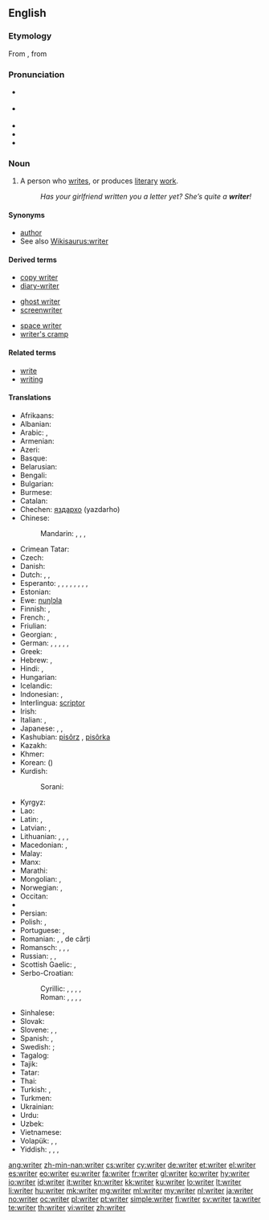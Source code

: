 ==English==
{{wikipedia}}

===Etymology===
From {{etyl|enm|en}}, from {{etyl|ang|en}}

===Pronunciation===
* {{a|RP}} {{IPA|/ɹaɪtə/}}
* {{a|US}} {{IPA|/ɹaɪɾɚ/}}
* {{audio|En-uk-writer.ogg|Audio (UK)}}
* {{audio|en-us-writer.ogg|Audio (US)}}
* {{rhymes|aɪtə(r)}}

===Noun===
{{en-noun}}

# A person who [[write]]s, or produces [[literary]] [[work]].
#: ''Has your girlfriend written you a letter yet? She’s quite a '''writer'''!''

====Synonyms====
* [[author]]
* See also [[Wikisaurus:writer]]

====Derived terms====
{{rel-top3|Terms derived from ''writer'' (noun)}}
* [[copy writer]]
* [[diary-writer]]
{{rel-mid3}}
* [[ghost writer]]
* [[screenwriter]]
{{rel-mid3}}
* [[space writer]]
* [[writer's cramp]]
{{rel-bottom}}

====Related terms====
* [[write]]
* [[writing]]

====Translations====
{{trans-top|person who writes; an author}}
* Afrikaans: {{t-|af|skrywer}}
* Albanian: {{t-|sq|shkrimtar|m}}
* Arabic: {{t+|ar|كاتب|m|tr=kātib|sc=Arab}}, {{t-|ar|موءلف|m|tr=mūʾallif|sc=Arab}}
* Armenian: {{t-|hy|գրող|tr=groġ|sc=Armn}}
* Azeri: {{t-|az|yazıçı}}
* Basque: {{t-|eu|idazle|xs=Basque}}
* Belarusian: {{t-|be|пісьменнік|m|tr=pisʹménnik|sc=Cyrl}}
* Bengali: {{t+|bn|লেখক|tr=lekhôk|sc=Beng}}
* Bulgarian: {{t+|bg|писател|m|tr=pisátel|sc=Cyrl}}
* Burmese: {{t+|my|စာရေးဆရာ|tr=sa̱ jei׃ hsa̱ja|sc=Mymr}}
* Catalan: {{t+|ca|escriptor|m}}
* Chechen: [[яздархо]] (yazdarho)
* Chinese:
*: Mandarin: {{t|zh|作家|tr=zuòjiā|sc=Hani}}, {{t|zh|作者|tr=zuòzhě|sc=Hani}}, {{t|zh|筆者|sc=Hani}}, {{t|zh|笔者|tr=bǐzhě|sc=Hani}}
* Crimean Tatar: {{tø|crh|müellif}}
* Czech: {{t+|cs|spisovatel|m}}
* Danish: {{t-|da|forfatter}}
* Dutch: {{t+|nl|schrijver|m}}, {{t+|nl|schrijfster|f}}, {{t+|nl|auteur|m|f}}
* Esperanto: {{qualifier|♂♀}} {{t-|eo|skribanto}}, {{qualifier|♂}} {{t-|eo|virskribanto}}, {{qualifier|♀}} {{t-|eo|skribantino}}, {{qualifier|professional, ♂♀}} {{t-|eo|skribisto}}, {{qualifier|♂}} {{t-|eo|virskribisto}}, {{qualifier|♀}} {{t-|eo|skribistino}}, {{qualifier|♂♀}} {{t-|eo|verkisto}}, {{qualifier|♂}} {{t-|eo|virverkisto}}, {{qualifier|♀}} {{t-|eo|verkistino}}
* Estonian: {{t-|et|kirjanik}}
* Ewe: [[nuŋlɔla]]
* Finnish: {{t-|fi|kirjoittaja}}, {{t+|fi|kirjailija}}
* French: {{t+|fr|écrivain|m}}, {{t+|fr|auteur|m}}
* Friulian: {{tø|fur|scritôr}}
* Georgian: {{t-|ka|მწერალი|tr=mcerali|sc=Geor}}, {{t-|ka|ჭარუ|tr=čaru|sc=Geor}}
* German: {{t+|de|Schriftsteller|m}}, {{t+|de|Schriftstellerin|f}}, {{t+|de|Autor|m}}, {{t+|de|Autorin|f}}, {{t+|de|Schreiber|m}}, {{t-|de|Schreiberin|f}}
* Greek: {{t+|el|συγγραφέας|m|f|tr=syngraféas|sc=Grek}}
* Hebrew: {{t+|he|סופר|m|alt=סוֹפֵר|tr=sofér|sc=Hebr}}, {{t-|he|סופרת|f|alt=סוֹפֶרֶת|tr=soféret|sc=Hebr}}
* Hindi: {{t+|hi|लेखक|m|tr=lekhak|sc=Deva}}, {{t-|hi|लेखिका|f|tr=lekhikā|sc=Deva}}
* Hungarian: {{t+|hu|író}}
* Icelandic: {{t+|is|rithöfundur|m}}
* Indonesian: {{t+|id|penulis}}, {{t+|id|pengarang}}
* Interlingua: [[scriptor]]
* Irish: {{t-|ga|scríbhneoir|m}}
* Italian: {{t+|it|scrittore|m}}, {{t+|it|scrittrice|f}}
* Japanese: {{t+|ja|著者|tr=ちょしゃ, chósha|sc=Jpan}}, {{t+|ja|作家|tr=さっか, sakká|sc=Jpan}}, {{t-|ja|筆者|tr=ひっしゃ, hissha|sc=Jpan}}
* Kashubian: [[pisôrz]] {{m}}, [[pisôrka]] {{f}}
* Kazakh: {{t|kk|жазушы|tr=jazwşı|sc=Cyrl}}
* Khmer: {{t-|km|អ្នកនិពន្ធ|tr=neak ni’pʊən|sc=Khmr}}
* Korean: {{t+|ko|작가|tr=jakga|sc=Kore}} ({{t+|ko|作家|sc=Kore}})
* Kurdish:
*: Sorani: {{ku-Arab|[[نوسه‌ر]]}}
{{trans-mid}}
* Kyrgyz: {{t-|ky|жазуучу|tr=cazuuçu|sc=Cyrl}}
* Lao: {{t+|lo|ນັກຂຽນ|tr=nak-khian|sc=Laoo|xs=Lao}}
* Latin: {{t-|la|scriptor|m}}, {{t-|la|scriptrix|f}}
* Latvian: {{t-|lv|rakstnieks|m}}, {{t-|lv|autors|m}}
* Lithuanian: {{t+|lt|rašytojas|m|xs=Lithuanian}}, {{t+|lt|rašytoja|f|xs=Lithuanian}}, {{t-|lt|autorius|m|xs=Lithuanian}}, {{t-|lt|autorė|f|xs=Lithuanian}}
* Macedonian: {{t-|mk|писател|m|tr=písatel}}, {{t-|mk|писателка|f|tr=pisátelka}}
* Malay: {{t-|ms|penulis}}
* Manx: {{t-|gv|screeudeyr|m}}
* Marathi: {{t-|mr|लेखक|m|tr=lekhak|sc=Deva}}
* Mongolian: {{t-|mn|зохиолч|tr=zohiolč|sc=Cyrl}}, {{t-|mn|бичээч|tr=bičeeč|sc=Cyrl}}
* Norwegian: {{t+|no|forfatter|m}}, {{t-|no|skribent|m}}
* Occitan: {{t+|oc|escrivan|m}}
* {{trreq|ang}}
* Persian: {{t+|fa|نویسنده|tr=nevisande|sc=fa-Arab}}
* Polish: {{t+|pl|pisarz|m}}, {{t+|pl|pisarka|f}}
* Portuguese: {{t+|pt|escritor|m}}, {{t-|pt|escritora|f}}
* Romanian: {{t-|ro|scriitor|m}}, {{t-|ro|scriitoare|f}}, {{t+|ro|autor|m}} de cărți
* Romansch: {{t-|rm|scriptur|m}}, {{t-|rm|sriptura|f}}, {{t-|rm|scrivent|m}}, {{t-|rm|scriventa|f}}
* Russian: {{t+|ru|писатель|m|tr=pisátelʹ|sc=Cyrl}}, {{t+|ru|писательница|f|tr=pisátelʹnica|sc=Cyrl}}, {{t+|ru|автор|m|tr=ávtor|sc=Cyrl}}
* Scottish Gaelic: {{t-|gd|sgrìobhadair|m|xs=Scottish Gaelic}},{{t-|gd|sgrìobhaiche|m|xs=Scottish Gaelic}}
* Serbo-Croatian:
*: Cyrillic: {{t-|sh|писац|m}}, {{t-|sh|писатељ|m}}, {{t-|sh|писатељица|f}}, {{t-|sh|списатељ|m}}, {{t-|sh|списатељица|f}}
*: Roman: {{t-|sh|pisac|m}}, {{t-|sh|pisatelj|m}}, {{t-|sh|pisateljica|f}}, {{t-|sh|spisatelj|m}}, {{t-|sh|spisateljica|f}}
* Sinhalese: {{t-|si|ලියන්නා|tr=liyannā|sc=Sinh}}
* Slovak: {{t-|sk|spisovateľ|m}}
* Slovene: {{t+|sl|pisatelj|m}}, {{t-|sl|pisateljica|f}}, {{t-|sl|pisec}}
* Spanish: {{t-|es|escritor|m}}, {{t-|es|escritora|f}}
* Swedish: {{t+|sv|skribent|c}} {{gloss|of shorter articles, speeches, etc.}}; {{t+|sv|författare|c}} {{gloss|of books}}
* Tagalog: {{t+|tl|manunulat}}
* Tajik: {{t-|tg|нависанда|tr=navisanda|sc=Cyrl}}
* Tatar: {{t+|tt|язучы|tr=yazuçı|sc=Cyrl}}
* Thai: {{t-|th|นักเขียน|m|tr=nak-khian}}
* Turkish: {{t+|tr|müellif}}, {{t+|tr|yazar}}
* Turkmen: {{t-|tk|ýazyjy}}
* Ukrainian: {{t+|uk|письменник|m|tr=pysʹménnyk|sc=Cyrl}}
* Urdu: {{t-|ur|لیکھک|m|tr=lekhak|sc=ur-Arab}}
* Uzbek: {{t-|uz|yozuvchi}}
* Vietnamese: {{t+|vi|nhà văn}}
* Volapük: {{qualifier|♂♀}} {{t+|vo|lautan}}, {{qualifier|♂}} {{t-|vo|hilautan}}, {{qualifier|♀}} {{t-|vo|jilautan}}
* Yiddish: {{t-|yi|שריפֿטשטעלער|m|tr=shriftshteler|sc=Hebr}}, {{t-|yi|שריפֿטשטעלערין|f|tr=shriftshtelerin|sc=Hebr}}, {{t-|yi|שרײַבער|m|tr=shrayber|sc=Hebr}}, {{t-|yi|שרײַבערין|f|tr=shrayberin|sc=Hebr}}
{{trans-bottom}}

[[ang:writer]]
[[zh-min-nan:writer]]
[[cs:writer]]
[[cy:writer]]
[[de:writer]]
[[et:writer]]
[[el:writer]]
[[es:writer]]
[[eo:writer]]
[[eu:writer]]
[[fa:writer]]
[[fr:writer]]
[[gl:writer]]
[[ko:writer]]
[[hy:writer]]
[[io:writer]]
[[id:writer]]
[[it:writer]]
[[kn:writer]]
[[kk:writer]]
[[ku:writer]]
[[lo:writer]]
[[lt:writer]]
[[li:writer]]
[[hu:writer]]
[[mk:writer]]
[[mg:writer]]
[[ml:writer]]
[[my:writer]]
[[nl:writer]]
[[ja:writer]]
[[no:writer]]
[[oc:writer]]
[[pl:writer]]
[[pt:writer]]
[[simple:writer]]
[[fi:writer]]
[[sv:writer]]
[[ta:writer]]
[[te:writer]]
[[th:writer]]
[[vi:writer]]
[[zh:writer]]